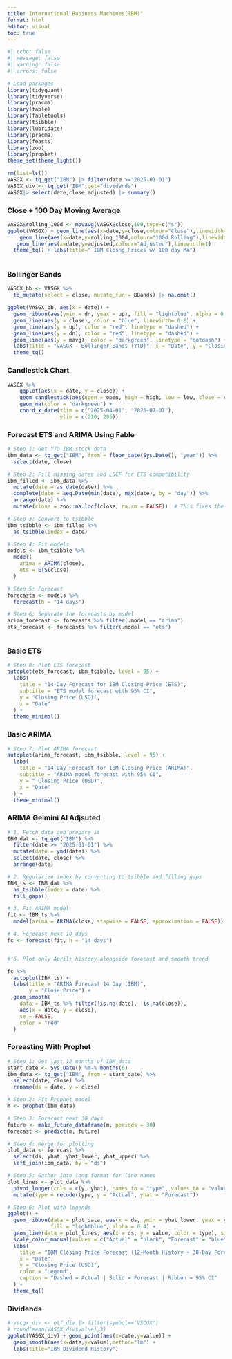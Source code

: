 ```yaml
---
title: International Business Machines(IBM)"
format: html
editor: visual
toc: true
---
```


```r
#| echo: false
#| message: false
#| warning: false
#| errors: false

# Load packages
library(tidyquant)
library(tidyverse)
library(pracma)
library(fable)
library(fabletools)
library(tsibble)
library(lubridate)
library(pracma)
library(feasts)
library(zoo)
library(prophet)
theme_set(theme_light())
```

```r
rm(list=ls())
VASGX <- tq_get("IBM") |> filter(date >="2025-01-01")
VASGX_div <- tq_get("IBM",get="dividends")
VASGX|> select(date,close,adjusted) |> summary()
```

### Close + 100 Day Moving Average

```r
VASGX$rolling_100d <- movavg(VASGX$close,100,type=c("s"))
ggplot(VASGX) + geom_line(aes(x=date,y=close,colour="Close"),linewidth=1) +
    geom_line(aes(x=date,y=rolling_100d,colour="100d Rolling"),linewidth=1) +
   geom_line(aes(x=date,y=adjusted,colour="Adjusted"),linewidth=1)
  theme_tq() + labs(title=" IBM Closng Prices w/ 100 day MA")
  
```

### Bollinger Bands

```r
VASGX_bb <- VASGX %>%
  tq_mutate(select = close, mutate_fun = BBands) |> na.omit()

ggplot(VASGX_bb, aes(x = date)) +
  geom_ribbon(aes(ymin = dn, ymax = up), fill = "lightblue", alpha = 0.3) +
  geom_line(aes(y = close), color = "blue", linewidth= 0.8) +
  geom_line(aes(y = up), color = "red", linetype = "dashed") +
  geom_line(aes(y = dn), color = "red", linetype = "dashed") +
  geom_line(aes(y = mavg), color = "darkgreen", linetype = "dotdash") +
  labs(title = "VASGX - Bollinger Bands (YTD)", x = "Date", y = "Closing Price") +
  theme_tq()

```

### Candlestick Chart

```r
VASGX %>%
    ggplot(aes(x = date, y = close)) +
    geom_candlestick(aes(open = open, high = high, low = low, close = close)) +
    geom_ma(color = "darkgreen") +
    coord_x_date(xlim = c("2025-04-01", "2025-07-07"),
                 ylim = c(210, 295))
```

### Forecast ETS and ARIMA Using Fable

```r
# Step 1: Get YTD IBM stock data
ibm_data <- tq_get("IBM", from = floor_date(Sys.Date(), "year")) %>%
  select(date, close)

# Step 2: Fill missing dates and LOCF for ETS compatibility
ibm_filled <- ibm_data %>%
  mutate(date = as_date(date)) %>%
  complete(date = seq.Date(min(date), max(date), by = "day")) %>%
  arrange(date) %>%
  mutate(close = zoo::na.locf(close, na.rm = FALSE))  # This fixes the issue!

# Step 3: Convert to tsibble
ibm_tsibble <- ibm_filled %>%
  as_tsibble(index = date)

# Step 4: Fit models
models <- ibm_tsibble %>%
  model(
    arima = ARIMA(close),
    ets = ETS(close)
  )

# Step 5: Forecast
forecasts <- models %>%
  forecast(h = "14 days")

# Step 6: Separate the forecasts by model
arima_forecast <- forecasts %>% filter(.model == "arima")
ets_forecast <- forecasts %>% filter(.model == "ets")



```

### Basic ETS

```r
# Step 8: Plot ETS forecast
autoplot(ets_forecast, ibm_tsibble, level = 95) +
  labs(
    title = "14-Day Forecast for IBM Closing Price (ETS)",
    subtitle = "ETS model forecast with 95% CI",
    y = "Closing Price (USD)",
    x = "Date"
  ) +
  theme_minimal()

```

### Basic ARIMA

```r
# Step 7: Plot ARIMA forecast
autoplot(arima_forecast, ibm_tsibble, level = 95) +
  labs(
    title = "14-Day Forecast for IBM Closing Price (ARIMA)",
    subtitle = "ARIMA model forecast with 95% CI",
    y = " Closing Price (USD)",
    x = "Date"
  ) +
  theme_minimal()

```

### ARIMA Geimini AI Adjsuted

```r
# 1. Fetch data and prepare it
IBM_dat <- tq_get("IBM") %>%
  filter(date >= "2025-01-01") %>%
  mutate(date = ymd(date)) %>%
  select(date, close) %>%
  arrange(date)

# 2. Regularize index by converting to tsibble and filling gaps
IBM_ts <- IBM_dat %>%
  as_tsibble(index = date) %>%
  fill_gaps()

# 3. Fit ARIMA model
fit <- IBM_ts %>%
  model(arima = ARIMA(close, stepwise = FALSE, approximation = FALSE))

# 4. Forecast next 10 days
fc <- forecast(fit, h = "14 days")


# 6. Plot only April+ history alongside forecast and smooth trend

fc %>%
  autoplot(IBM_ts) +
  labs(title = "ARIMA Forecast 14 Day (IBM)",
       y = "Close Price") +
  geom_smooth(
    data = IBM_ts %>% filter(!is.na(date), !is.na(close)),
    aes(x = date, y = close),
    se = FALSE,
    color = "red"
  )
```

### Foreasting With Prophet

```r

# Step 1: Get last 12 months of IBM data
start_date <- Sys.Date() %m-% months(6)
ibm_data <- tq_get("IBM", from = start_date) %>%
  select(date, close) %>%
  rename(ds = date, y = close)

# Step 2: Fit Prophet model
m <- prophet(ibm_data)

# Step 3: Forecast next 30 days
future <- make_future_dataframe(m, periods = 30)
forecast <- predict(m, future)

# Step 4: Merge for plotting
plot_data <- forecast %>%
  select(ds, yhat, yhat_lower, yhat_upper) %>%
  left_join(ibm_data, by = "ds")

# Step 5: Gather into long format for line names
plot_lines <- plot_data %>%
  pivot_longer(cols = c(y, yhat), names_to = "type", values_to = "value") %>%
  mutate(type = recode(type, y = "Actual", yhat = "Forecast"))

# Step 6: Plot with legends
ggplot() +
  geom_ribbon(data = plot_data, aes(x = ds, ymin = yhat_lower, ymax = yhat_upper),
              fill = "lightblue", alpha = 0.4) +
  geom_line(data = plot_lines, aes(x = ds, y = value, color = type), size = 1) +
  scale_color_manual(values = c("Actual" = "black", "Forecast" = "blue")) +
  labs(
    title = "IBM Closing Price Forecast (12-Month History + 30-Day Forecast)",
    x = "Date",
    y = "Closing Price (USD)",
    color = "Legend",
    caption = "Dashed = Actual | Solid = Forecast | Ribbon = 95% CI"
  ) +
  theme_tq()
```

### Dividends

```r
# vscgx_div <- etf_div |> filter(symbol=='VSCGX')
# round(mean(VASGX_div$value),3)
ggplot(VASGX_div) + geom_point(aes(x=date,y=value)) +
  geom_smooth(aes(x=date,y=value),method="lm") +
  labs(title="IBM Dividend History")
```